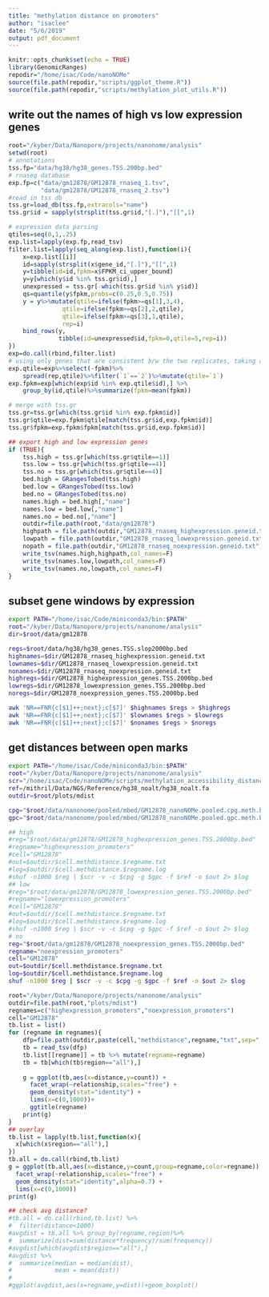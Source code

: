 ```yaml
---
title: "methylation distance on promoters"
author: "isaclee"
date: "5/6/2019"
output: pdf_document
---
```


```r
knitr::opts_chunk$set(echo = TRUE)
library(GenomicRanges)
repodir="/home/isac/Code/nanoNOMe"
source(file.path(repodir,"scripts/ggplot_theme.R"))
source(file.path(repodir,"scripts/methylation_plot_utils.R"))
```

## write out the names of high vs low expression genes
```r
root="/kyber/Data/Nanopore/projects/nanonome/analysis"
setwd(root)
# annotations
tss.fp="data/hg38/hg38_genes.TSS.200bp.bed"
# rnaseq database
exp.fp=c("data/gm12878/GM12878_rnaseq_1.tsv",
         "data/gm12878/GM12878_rnaseq_2.tsv")
#read in tss db
tss.gr=load_db(tss.fp,extracols="name")
tss.gr$id = sapply(strsplit(tss.gr$id,"[.]"),"[[",1)

# expression data parsing
qtiles=seq(0,1,.25)
exp.list=lapply(exp.fp,read_tsv)
filter.list=lapply(seq_along(exp.list),function(i){
    x=exp.list[[i]]
    id=sapply(strsplit(x$gene_id,"[.]"),"[[",1)
    y=tibble(id=id,fpkm=x$FPKM_ci_upper_bound)
    y=y[which(y$id %in% tss.gr$id),]
    unexpressed = tss.gr[-which(tss.gr$id %in% y$id)]
    qs=quantile(y$fpkm,probs=c(0.25,0.5,0.75))
    y = y%>%mutate(qtile=ifelse(fpkm>=qs[1],3,4),
               qtile=ifelse(fpkm>=qs[2],2,qtile),
               qtile=ifelse(fpkm>=qs[3],1,qtile),
               rep=i)
    bind_rows(y,
              tibble(id=unexpressed$id,fpkm=0,qtile=5,rep=i))
})
exp=do.call(rbind,filter.list)
# using only genes that are consistent b/w the two replicates, taking average
exp.qtile=exp%>%select(-fpkm)%>%
    spread(rep,qtile)%>%filter(`1`==`2`)%>%mutate(qtile=`1`)
exp.fpkm=exp[which(exp$id %in% exp.qtile$id),] %>%
    group_by(id,qtile)%>%summarize(fpkm=mean(fpkm))

# merge with tss.gr
tss.gr=tss.gr[which(tss.gr$id %in% exp.fpkm$id)]
tss.gr$qtile=exp.fpkm$qtile[match(tss.gr$id,exp.fpkm$id)]
tss.gr$fpkm=exp.fpkm$fpkm[match(tss.gr$id,exp.fpkm$id)]

## export high and low expression genes
if (TRUE){
    tss.high = tss.gr[which(tss.gr$qtile==1)]
    tss.low = tss.gr[which(tss.gr$qtile==4)]
    tss.no = tss.gr[which(tss.gr$qtile==4)]
    bed.high = GRangesTobed(tss.high)
    bed.low = GRangesTobed(tss.low)
    bed.no = GRangesTobed(tss.no)
    names.high = bed.high[,"name"]
    names.low = bed.low[,"name"]
    names.no = bed.no[,"name"]
    outdir=file.path(root,"data/gm12878")
    highpath = file.path(outdir,"GM12878_rnaseq_highexpression.geneid.txt")
    lowpath = file.path(outdir,"GM12878_rnaseq_lowexpression.geneid.txt")
    nopath = file.path(outdir,"GM12878_rnaseq_noexpression.geneid.txt")
    write_tsv(names.high,highpath,col_names=F)
    write_tsv(names.low,lowpath,col_names=F)
    write_tsv(names.no,lowpath,col_names=F)
}

```
## subset gene windows by expression
```bash
export PATH="/home/isac/Code/miniconda3/bin:$PATH"
root="/kyber/Data/Nanopore/projects/nanonome/analysis"
dir=$root/data/gm12878

regs=$root/data/hg38/hg38_genes.TSS.slop2000bp.bed
highnames=$dir/GM12878_rnaseq_highexpression.geneid.txt
lownames=$dir/GM12878_rnaseq_lowexpression.geneid.txt
nonames=$dir/GM12878_rnaseq_noexpression.geneid.txt
highregs=$dir/GM12878_highexpression_genes.TSS.2000bp.bed
lowregs=$dir/GM12878_lowexpression_genes.TSS.2000bp.bed
noregs=$dir/GM12878_noexpression_genes.TSS.2000bp.bed

awk 'NR==FNR{c[$1]++;next};c[$7]' $highnames $regs > $highregs
awk 'NR==FNR{c[$1]++;next};c[$7]' $lownames $regs > $lowregs
awk 'NR==FNR{c[$1]++;next};c[$7]' $nonames $regs > $noregs
```

## get distances between open marks
```bash
export PATH="/home/isac/Code/miniconda3/bin:$PATH"
root="/kyber/Data/Nanopore/projects/nanonome/analysis"
scr="/home/isac/Code/nanoNOMe/scripts/methylation_accessibility_distance.py"
ref=/mithril/Data/NGS/Reference/hg38_noalt/hg38_noalt.fa
outdir=$root/plots/mdist

cpg="$root/data/nanonome/pooled/mbed/GM12878_nanoNOMe.pooled.cpg.meth.bed.gz"
gpc="$root/data/nanonome/pooled/mbed/GM12878_nanoNOMe.pooled.gpc.meth.bed.gz"

## high
#reg="$root/data/gm12878/GM12878_highexpression_genes.TSS.2000bp.bed"
#regname="highexpression_promoters"
#cell="GM12878"
#out=$outdir/$cell.methdistance.$regname.txt
#log=$outdir/$cell.methdistance.$regname.log
#shuf -n1000 $reg | $scr -v -c $cpg -g $gpc -f $ref -o $out 2> $log
## low
#reg="$root/data/gm12878/GM12878_lowexpression_genes.TSS.2000bp.bed"
#regname="lowexpression_promoters"
#cell="GM12878"
#out=$outdir/$cell.methdistance.$regname.txt
#log=$outdir/$cell.methdistance.$regname.log
#shuf -n1000 $reg | $scr -v -c $cpg -g $gpc -f $ref -o $out 2> $log
# no
reg="$root/data/gm12878/GM12878_noexpression_genes.TSS.2000bp.bed"
regname="noexpression_promoters"
cell="GM12878"
out=$outdir/$cell.methdistance.$regname.txt
log=$outdir/$cell.methdistance.$regname.log
shuf -n1000 $reg | $scr -v -c $cpg -g $gpc -f $ref -o $out 2> $log
```

```r
root="/kyber/Data/Nanopore/projects/nanonome/analysis"
outdir=file.path(root,"plots/mdist")
regnames=c("highexpression_promoters","noexpression_promoters")
cell="GM12878"
tb.list = list()
for (regname in regnames){
    dfp=file.path(outdir,paste(cell,"methdistance",regname,"txt",sep="."))
    tb = read_tsv(dfp)
    tb.list[[regname]] = tb %>% mutate(regname=regname)
    tb = tb[which(tb$region=="all"),]
    
    g = ggplot(tb,aes(x=distance,y=count)) +
      facet_wrap(~relationship,scales="free") +
      geom_density(stat="identity") +
      lims(x=c(0,1000))+
      ggtitle(regname)
    print(g)
}
## overlay
tb.list = lapply(tb.list,function(x){
  x[which(x$region=="all"),]
})
tb.all = do.call(rbind,tb.list)
g = ggplot(tb.all,aes(x=distance,y=count,group=regname,color=regname)) +
  facet_wrap(~relationship,scales="free") +
  geom_density(stat="identity",alpha=0.7) +
  lims(x=c(0,1000))
print(g)

## check avg distance?
#tb.all = do.call(rbind,tb.list) %>%
#  filter(distance<1000)
#avgdist = tb.all %>% group_by(regname,region)%>%
#  summarize(dist=sum(distance*frequency)/sum(frequency))
#avgdist[which(avgdist$region=="all"),]
#avgdist %>% 
#  summarize(median = median(dist),
#            mean = mean(dist))
#
#ggplot(avgdist,aes(x=regname,y=dist))+geom_boxplot()
```
